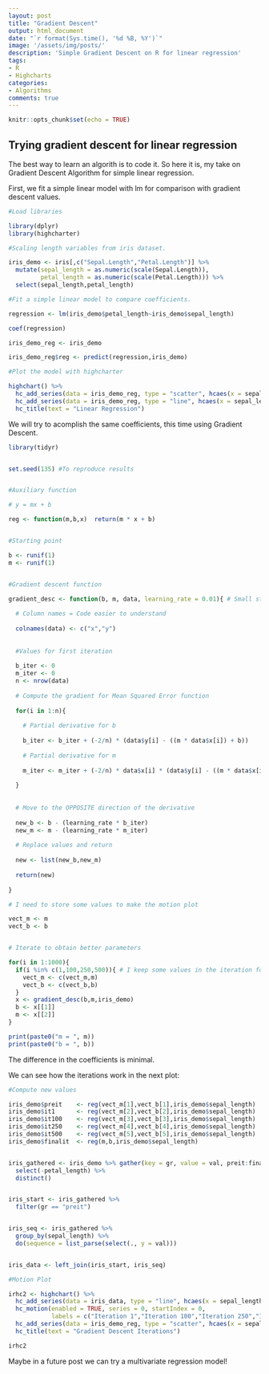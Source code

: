 ```yaml
---
layout: post
title: "Gradient Descent"
output: html_document
date: "`r format(Sys.time(), '%d %B, %Y')`"
image: '/assets/img/posts/'
description: 'Simple Gradient Descent on R for linear regression'
tags:
- R 
- Highcharts
categories:
- Algorithms
comments: true
---
```



```r
knitr::opts_chunk$set(echo = TRUE)
```

## Trying gradient descent for linear regression

The best way to learn an algorith is to code it. So here it is, my take on Gradient Descent Algorithm for simple linear regression.

First, we fit a simple linear model with lm for comparison with gradient descent values.

```r

#Load libraries

library(dplyr)
library(highcharter)

#Scaling length variables from iris dataset.

iris_demo <- iris[,c("Sepal.Length","Petal.Length")] %>%
  mutate(sepal_length = as.numeric(scale(Sepal.Length)),
         petal_length = as.numeric(scale(Petal.Length))) %>%
  select(sepal_length,petal_length)

#Fit a simple linear model to compare coefficients.

regression <- lm(iris_demo$petal_length~iris_demo$sepal_length)

coef(regression)

iris_demo_reg <- iris_demo

iris_demo_reg$reg <- predict(regression,iris_demo)

#Plot the model with highcharter

highchart() %>%
  hc_add_series(data = iris_demo_reg, type = "scatter", hcaes(x = sepal_length, y = petal_length), name = "Sepal Length VS Petal Length") %>%
  hc_add_series(data = iris_demo_reg, type = "line", hcaes(x = sepal_length, y = reg), name = "Linear Regression") %>%
  hc_title(text = "Linear Regression")
```

We will try to acomplish the same coefficients, this time using Gradient Descent.

```r

library(tidyr)


set.seed(135) #To reproduce results


#Auxiliary function

# y = mx + b

reg <- function(m,b,x)  return(m * x + b)


#Starting point

b <- runif(1)
m <- runif(1)


#Gradient descent function

gradient_desc <- function(b, m, data, learning_rate = 0.01){ # Small steps
  
  # Column names = Code easier to understand
  
  colnames(data) <- c("x","y")
  
  
  #Values for first iteration
  
  b_iter <- 0     
  m_iter <- 0
  n <- nrow(data)
  
  # Compute the gradient for Mean Squared Error function
  
  for(i in 1:n){
    
    # Partial derivative for b
    
    b_iter <- b_iter + (-2/n) * (data$y[i] - ((m * data$x[i]) + b))
    
    # Partial derivative for m
    
    m_iter <- m_iter + (-2/n) * data$x[i] * (data$y[i] - ((m * data$x[i]) + b))
    
  }
  
  
  # Move to the OPPOSITE direction of the derivative
  
  new_b <- b - (learning_rate * b_iter)
  new_m <- m - (learning_rate * m_iter)
  
  # Replace values and return
  
  new <- list(new_b,new_m)
  
  return(new)
  
}

# I need to store some values to make the motion plot

vect_m <- m
vect_b <- b


# Iterate to obtain better parameters

for(i in 1:1000){
  if(i %in% c(1,100,250,500)){ # I keep some values in the iteration for the plot
    vect_m <- c(vect_m,m)
    vect_b <- c(vect_b,b)
  } 
  x <- gradient_desc(b,m,iris_demo)
  b <- x[[1]]
  m <- x[[2]]
}

print(paste0("m = ", m))
print(paste0("b = ", b))

```

The difference in the coefficients is minimal. 

We can see how the iterations work in the next plot:

```r

#Compute new values

iris_demo$preit    <- reg(vect_m[1],vect_b[1],iris_demo$sepal_length)
iris_demo$it1      <- reg(vect_m[2],vect_b[2],iris_demo$sepal_length)
iris_demo$it100    <- reg(vect_m[3],vect_b[3],iris_demo$sepal_length)
iris_demo$it250    <- reg(vect_m[4],vect_b[4],iris_demo$sepal_length)
iris_demo$it500    <- reg(vect_m[5],vect_b[5],iris_demo$sepal_length)
iris_demo$finalit  <- reg(m,b,iris_demo$sepal_length)


iris_gathered <- iris_demo %>% gather(key = gr, value = val, preit:finalit) %>%
  select(-petal_length) %>% 
  distinct()


iris_start <- iris_gathered %>%
  filter(gr == "preit")


iris_seq <- iris_gathered %>%
  group_by(sepal_length) %>%
  do(sequence = list_parse(select(., y = val)))


iris_data <- left_join(iris_start, iris_seq)

#Motion Plot

irhc2 <- highchart() %>%
  hc_add_series(data = iris_data, type = "line", hcaes(x = sepal_length, y = val), name = "Gradient Descent") %>%
  hc_motion(enabled = TRUE, series = 0, startIndex = 0,
            labels = c("Iteration 1","Iteration 100","Iteration 250","Iteration 500","Final Iteration")) %>%
  hc_add_series(data = iris_demo_reg, type = "scatter", hcaes(x = sepal_length, y = petal_length), name = "Sepal Length VS Petal Length") %>%
  hc_title(text = "Gradient Descent Iterations")

irhc2
```

Maybe in a future post we can try a multivariate regression model!